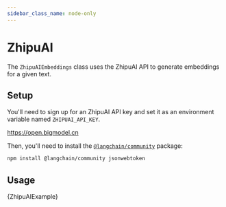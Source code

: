 ```yaml
---
sidebar_class_name: node-only
---
```


# ZhipuAI

The `ZhipuAIEmbeddings` class uses the ZhipuAI API to generate embeddings for a given text.

## Setup

You'll need to sign up for an ZhipuAI API key and set it as an environment variable named `ZHIPUAI_API_KEY`.

https://open.bigmodel.cn

Then, you'll need to install the [`@langchain/community`](https://www.npmjs.com/package/@langchain/community) package:


<IntegrationInstallTooltip></IntegrationInstallTooltip>

```bash npm2yarn
npm install @langchain/community jsonwebtoken
```

## Usage


<CodeBlock language="typescript">{ZhipuAIExample}</CodeBlock>
